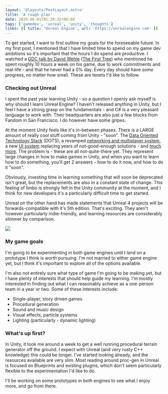 ```yaml
---
layout: '@layouts/PostLayout.astro'
title: 'A rough plan'
date: 2020-06-01T05:29:32+00:00
tags: ['gamedev', 'unreal', 'unity', 'thoughts']
links: [{ title: 'Unreal Engine', url: 'https://unrealengine.com' }]
---
```



To get started, I want to first outline my goals for the foreseeable future. In my first post, I mentioned that I have limited time to spend on my game dev ambitions so it's important that the hours I do spend are productive. I watched a [GDC talk by David Wehle](https://youtu.be/g5f7yixtQPc) ([The First Tree](https://www.thefirsttree.com/)) who mentioned he spent roughly 10 hours a week on his game, due to work commitments and real-life - and that he never had a 0% day. Every day should have _some_ progress, no matter how small. These are tenets I'd like to follow.

### Checking out Unreal

I spent the past year learning Unity - so a question I openly ask myself is why should I learn Unreal Engine? I haven't released anything in Unity, but I feel I have a strong grasp on the fundamentals - and C# is a very pleasant language to work with. Their headquarters are also just a few blocks from Fandom in San Francisco. I do however have some gripes.

At the moment Unity feels like it's in-between phases. There is a LARGE amount of really cool stuff coming from Unity - "soon". The [Data Oriented Technology Stack](https://unity.com/dots) (DOTS), a revamped [networking and multiplayer system](https://unity.com/solutions/multiplayer-services), a new [UI system](https://blogs.unity3d.com/2019/04/23/whats-new-with-uielements-in-2019-1/) replacing years of not-good-enough solutions - and [much more](https://blogs.unity3d.com/). The problem is - these are all not-quite-there yet. They represent large changes in how to make games in Unity, and when you want to learn how to do something, you'll get 2 answers - how to do it now, and how to do it "soon".

Obviously, investing time in learning something that will soon be deprecated isn't great, but the replacements are also in a constant state of change. This feeling of limbo is strongly felt in the Unity community at the moment, and I think for new developers it's a particularly difficult time to get started.

Unreal on the other hand has made statements that Unreal 4 projects will be forwards-compatible with it's 5th edition. That's exciting. They aren't however particularly indie-friendly, and learning resources are considerably slimmer by comparison.

<Image
    src="https://cdn2.unrealengine.com/Unreal+Engine%2Fblog%2Fa-first-look-at-unreal-engine-5%2FUE5_Announcement_Feed_Large-1920x1080-8c8ab609059186399d92ca5dc8a748e62880e0e7.jpg"
    caption="A first look at Unreal Engine 5 - Unreal Engine"
/>

### My game goals

I'm going to be experimenting in both game engines until I land on a prototype I think is worth pursuing. I'm not married to either game engine yet, but I think it's important to explore all of the options available.

I'm also not entirely sure what type of game I'm going to be making yet, but I have plenty of interests that should help guide my learning. I'm mostly interested in finding out what I can reasonably achieve as a one-person team in a year or two. Some of these interests include:

-   Single-player, story driven games
-   Procedural generation
-   Sound and music design
-   Visual effects, particle systems
-   Lighting (particularly - dynamic lighting)

### What's up first?

In Unity, it took me around a week to get a well running procedural terrain generator off the ground. I expect with Unreal (and very rusty C\+\+ knowledge) this could be longer. I've started looking already, and the resources available are very slim. Most reading around proc-gen in Unreal is focused on Blueprints and existing plugins, which don't seem particularly flexible to the experimentation I'd like to do.

I'll be working on some prototypes in both engines to see what I enjoy more, and go from there.
